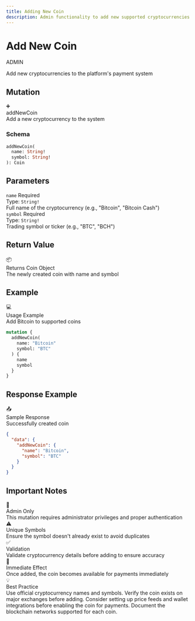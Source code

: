 ```yaml
---
title: Adding New Coin
description: Admin functionality to add new supported cryptocurrencies
---
```



<div className="relative overflow-hidden rounded-2xl bg-gradient-to-br from-teal-500 via-cyan-600 to-blue-700 p-8 mb-8">
  <div className="relative z-10">
    <div className="flex items-center gap-3 mb-4">
      <h1 className="text-4xl md:text-5xl font-bold text-white">
        Add New Coin
      </h1>
      <span className="bg-red-500/20 text-red-400 px-3 py-1 rounded-full text-sm font-semibold border border-red-500/30">ADMIN</span>
    </div>
    <p className="text-xl text-white/90 mb-6">
      Add new cryptocurrencies to the platform's payment system
    </p>
  </div>
  <div className="absolute top-0 right-0 w-96 h-96 bg-white/10 rounded-full blur-3xl"></div>
  <div className="absolute bottom-0 left-0 w-96 h-96 bg-white/5 rounded-full blur-3xl"></div>
</div>

## Mutation

<div className="rounded-xl border border-teal-500/30 bg-gradient-to-br from-teal-500/10 to-teal-500/5 p-6 my-6">
  <div className="flex items-center gap-3 mb-4">
    <span className="text-2xl">➕</span>
    <div>
      <div className="font-bold text-lg">addNewCoin</div>
      <div className="text-sm text-muted-foreground">Add a new cryptocurrency to the system</div>
    </div>
  </div>

  ### Schema

  ```graphql
  addNewCoin(
    name: String!
    symbol: String!
  ): Coin
  ```
</div>

## Parameters

<div className="space-y-4 my-6">
  <div className="p-5 rounded-lg border border-border bg-muted/30">
    <div className="flex items-center gap-2 mb-2">
      <code className="bg-teal-500/20 text-teal-500 px-2 py-0.5 rounded font-mono text-sm">name</code>
      <span className="text-xs bg-red-500/20 text-red-500 px-2 py-0.5 rounded font-semibold">Required</span>
    </div>
    <div className="text-sm">
      <div className="font-semibold mb-1">Type: <code className="bg-muted px-1 rounded">String!</code></div>
      <div className="text-muted-foreground">Full name of the cryptocurrency (e.g., "Bitcoin", "Bitcoin Cash")</div>
    </div>
  </div>

  <div className="p-5 rounded-lg border border-border bg-muted/30">
    <div className="flex items-center gap-2 mb-2">
      <code className="bg-teal-500/20 text-teal-500 px-2 py-0.5 rounded font-mono text-sm">symbol</code>
      <span className="text-xs bg-red-500/20 text-red-500 px-2 py-0.5 rounded font-semibold">Required</span>
    </div>
    <div className="text-sm">
      <div className="font-semibold mb-1">Type: <code className="bg-muted px-1 rounded">String!</code></div>
      <div className="text-muted-foreground">Trading symbol or ticker (e.g., "BTC", "BCH")</div>
    </div>
  </div>
</div>

## Return Value

<div className="p-5 rounded-lg border border-green-500/30 bg-green-500/10 my-6">
  <div className="flex items-center gap-2 mb-2">
    <span className="text-lg">📦</span>
    <div className="font-bold">Returns Coin Object</div>
  </div>
  <div className="text-sm text-muted-foreground">
    The newly created coin with name and symbol
  </div>
</div>

## Example

<div className="rounded-xl border border-purple-500/30 bg-gradient-to-br from-purple-500/10 to-purple-500/5 p-6 my-6">
  <div className="flex items-center gap-3 mb-4">
    <span className="text-2xl">💻</span>
    <div>
      <div className="font-bold">Usage Example</div>
      <div className="text-xs text-muted-foreground">Add Bitcoin to supported coins</div>
    </div>
  </div>

  ```graphql
  mutation {
    addNewCoin(
      name: "Bitcoin"
      symbol: "BTC"
    ) {
      name
      symbol
    }
  }
  ```
</div>

## Response Example

<div className="rounded-xl border border-green-500/30 bg-gradient-to-br from-green-500/10 to-green-500/5 p-6 my-6">
  <div className="flex items-center gap-3 mb-4">
    <span className="text-2xl">📤</span>
    <div>
      <div className="font-bold">Sample Response</div>
      <div className="text-xs text-muted-foreground">Successfully created coin</div>
    </div>
  </div>

  ```json
  {
    "data": {
      "addNewCoin": {
        "name": "Bitcoin",
        "symbol": "BTC"
      }
    }
  }
  ```
</div>

## Important Notes

<div className="grid grid-cols-1 md:grid-cols-2 gap-4 my-6">
  <div className="p-5 rounded-lg border border-red-500/30 bg-red-500/10">
    <div className="text-xl mb-2">🔐</div>
    <div className="font-bold mb-2">Admin Only</div>
    <div className="text-sm text-muted-foreground">
      This mutation requires administrator privileges and proper authentication
    </div>
  </div>

  <div className="p-5 rounded-lg border border-amber-500/30 bg-amber-500/10">
    <div className="text-xl mb-2">⚠️</div>
    <div className="font-bold mb-2">Unique Symbols</div>
    <div className="text-sm text-muted-foreground">
      Ensure the symbol doesn't already exist to avoid duplicates
    </div>
  </div>

  <div className="p-5 rounded-lg border border-blue-500/30 bg-blue-500/10">
    <div className="text-xl mb-2">✅</div>
    <div className="font-bold mb-2">Validation</div>
    <div className="text-sm text-muted-foreground">
      Validate cryptocurrency details before adding to ensure accuracy
    </div>
  </div>

  <div className="p-5 rounded-lg border border-green-500/30 bg-green-500/10">
    <div className="text-xl mb-2">🔄</div>
    <div className="font-bold mb-2">Immediate Effect</div>
    <div className="text-sm text-muted-foreground">
      Once added, the coin becomes available for payments immediately
    </div>
  </div>
</div>

<div className="mt-8 p-6 rounded-xl border border-teal-500/30 bg-gradient-to-r from-teal-500/10 to-cyan-500/10">
  <div className="flex items-center gap-3">
    <span className="text-2xl">💡</span>
    <div>
      <div className="font-bold">Best Practice</div>
      <div className="text-sm text-muted-foreground">
        Use official cryptocurrency names and symbols. Verify the coin exists on major exchanges before adding. Consider setting up price feeds and wallet integrations before enabling the coin for payments. Document the blockchain networks supported for each coin.
      </div>
    </div>
  </div>
</div>
